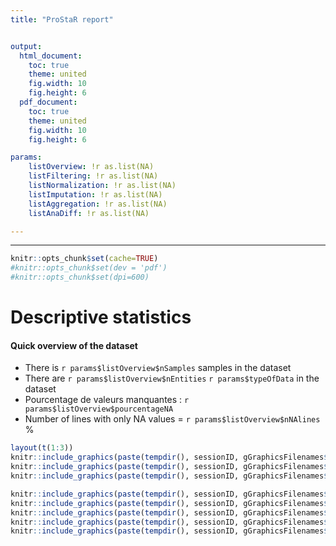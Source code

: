 ```yaml
---
title: "ProStaR report"


output:
  html_document:
    toc: true
    theme: united
    fig.width: 10
    fig.height: 6
  pdf_document:
    toc: true
    theme: united
    fig.width: 10
    fig.height: 6

params:
    listOverview: !r as.list(NA)
    listFiltering: !r as.list(NA)
    listNormalization: !r as.list(NA)
    listImputation: !r as.list(NA)
    listAggregation: !r as.list(NA)
    listAnaDiff: !r as.list(NA)

---
```


***
  
```r
knitr::opts_chunk$set(cache=TRUE)
#knitr::opts_chunk$set(dev = 'pdf')
#knitr::opts_chunk$set(dpi=600)
```


# Descriptive statistics

#### Quick overview of the dataset


* There is `r params$listOverview$nSamples` samples in the dataset
* There are `r params$listOverview$nEntities` `r params$typeOfData` in the dataset
* Pourcentage de valeurs manquantes : `r params$listOverview$pourcentageNA` 
* Number of lines with only NA values = `r params$listOverview$nNAlines` %

```r
layout(t(1:3))
knitr::include_graphics(paste(tempdir(), sessionID, gGraphicsFilenames$histoMV_Image_DS, sep="/"))
knitr::include_graphics(paste(tempdir(), sessionID, gGraphicsFilenames$histo_missvalues_per_lines_DS, sep="/"))
knitr::include_graphics(paste(tempdir(), sessionID, gGraphicsFilenames$histo_missvalues_per_lines_per_conditions_DS, sep="/"))

knitr::include_graphics(paste(tempdir(), sessionID, gGraphicsFilenames$corrMatrix, sep="/"))
knitr::include_graphics(paste(tempdir(), sessionID, gGraphicsFilenames$boxplot, sep="/"))
knitr::include_graphics(paste(tempdir(), sessionID, gGraphicsFilenames$densityPlot, sep="/"))
knitr::include_graphics(paste(tempdir(), sessionID, gGraphicsFilenames$varDist, sep="/"))
knitr::include_graphics(paste(tempdir(), sessionID, gGraphicsFilenames$violinplot, sep="/"))
```


